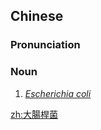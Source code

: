 {{also|大肠杆菌}}
==Chinese==
{{zh-forms|s=大肠杆菌|type=22}}
{{wikipedia|lang=zh}}

===Pronunciation===
{{zh-pron
|m=dàcháng gǎn菌
|c=daai6 coeng4 gon1 kwan2,daai6 coeng4 gon2 kwan2,daai6 coeng4 gon3 kwan2
|cat=n
}}

===Noun===
{{zh-noun}}

# ''[[Escherichia coli]]''

{{zh-cat|Bacteria}}

[[zh:大腸桿菌]]
